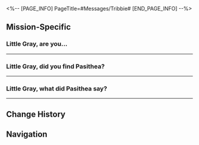 <%-- [PAGE_INFO]
PageTitle=#Messages/Tribbie#
[END_PAGE_INFO] --%>
{{Messages Infobox
|id        = 1403
|image     = Character Tribbie Icon.png
|type      = Character
|sender    = Tribbie
|signature = Tribbie is always available~
|faction   = Amphoreus
}}

==Mission-Specific==
===Little Gray, are you...===
{{Messages
|start_condition = 
|text =
:'''Tribbie:''' Little Gray, are you free right now?
:{Choice} A combat request?
::'''(Trailblazer):''' What is it? Are we busting monsters or people?
::'''(Trailblazer):''' 30% discount for you
:{Choice} Yep, on my way.
::'''(Trailblazer):''' How do you know I'm about to grow mold?
::'''(Trailblazer):''' Just send me a word. I'll teleport over there immediately
:'''Tribbie:''' No rush, just a little favor we'd like to ask
:'''Tribbie:''' When we woke up today, our favorite book was gone. We couldn't find it anywhere
:'''Tribbie:''' Trianne is about to cry
:'''Tribbie:''' Trianne did not!
:'''Tribbie:''' Oh me, oh my, at this point, we'll have to find a diviner to help
:{Choice} Aren't you girls diviners?
:'''(Trailblazer):''' I thought you know how to do that?
:'''Tribbie:''' It's not the same. Different Fate Titans bring different prophecies
:'''Tribbie:''' There's a super-duper-mega-ultra powerful diviner in Okhema called Pasithea. Allegedly, she can tell the future just by dreaming
:'''Tribbie:''' However, due to some past circumstances, it's not advisable that we meet her...
:'''Tribbie:''' So
:'''Tribbie:''' Little Gray, please!
:'''Tribbie:''' Pleeeeease!!!
:'''Tribbie:''' Please~
:'''Tribbie:''' All three of us said please, so you must go, okay?
;{Accepted Mission: Disquieting Dream}
}}
----

===Little Gray, did you find Pasithea?===
{{Messages
|start_condition = 
|text =
:'''Tribbie:''' Little Gray, did you find Pasithea?
:{Choice} Of course
:'''(Trailblazer):''' Have no fear when I'm on the job
:'''(Trailblazer):''' But I'm currently dealing with something urgent
:'''(Trailblazer):''' Give me some time, and I'll get to the bottom of it when I'm back
:'''Tribbie:''' We don't know what you're facing
:'''Tribbie:''' But keep it up, Little Gray!
}}
----

===Little Gray, what did Pasithea say?===
{{Messages
|start_condition = 
|text =
:'''Tribbie:''' Little Gray, what did Pasithea say?
:{Choice} Lift your pillow
:'''(Trailblazer):''' She asks you to lift your pillow
:'''(Trailblazer):''' And that's it
:'''Tribbie:''' It can't possibly be there
:'''Tribbie:''' We've looked for it high and low
:'''Tribbie:''' AH
:'''Tribbie:''' Found it!!!
}}
----

==Change History==
{{Change History|3.0}}

==Navigation==
{{Messages Navbox}}